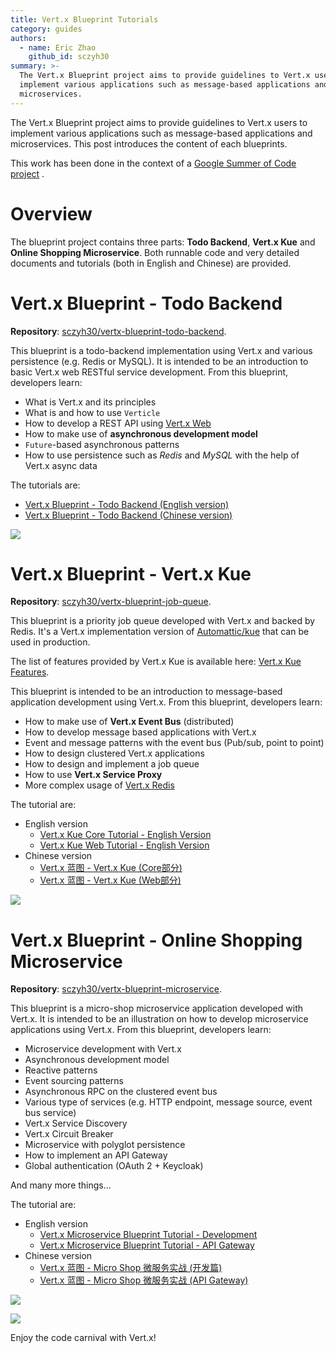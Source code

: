 ```yaml
---
title: Vert.x Blueprint Tutorials
category: guides
authors:
  - name: Eric Zhao
    github_id: sczyh30
summary: >-
  The Vert.x Blueprint project aims to provide guidelines to Vert.x users to
  implement various applications such as message-based applications and
  microservices.
---
```


The Vert.x Blueprint project aims to provide guidelines to Vert.x users to implement various applications such as message-based applications and microservices. This post introduces the content of each blueprints.

This work has been done in the context of a [Google Summer of Code project](https://developers.google.com/open-source/gsoc/) .

# Overview

The blueprint project contains three parts: **Todo Backend**, **Vert.x Kue** and **Online Shopping Microservice**. Both runnable code and very detailed documents and tutorials (both in English and Chinese) are provided.

# Vert.x Blueprint - Todo Backend

**Repository**: [sczyh30/vertx-blueprint-todo-backend](https://github.com/sczyh30/vertx-blueprint-todo-backend).

This blueprint is a todo-backend implementation using Vert.x and various persistence (e.g. Redis or MySQL). It is intended to be an introduction to basic Vert.x web RESTful service development. From this blueprint, developers  learn:

- What is Vert.x and its principles
- What is and how to use `Verticle`
- How to develop a REST API using [Vert.x Web](http://vertx.io/docs/vertx-web/java/)
- How to make use of **asynchronous development model**
- `Future`-based asynchronous patterns
- How to use persistence such as *Redis* and *MySQL* with the help of Vert.x async data

The tutorials are:

- [Vert.x Blueprint - Todo Backend (English version)](http://sczyh30.github.io/vertx-blueprint-todo-backend/)
- [Vert.x Blueprint - Todo Backend (Chinese version)](http://sczyh30.github.io/vertx-blueprint-todo-backend/cn/)

![](https://raw.githubusercontent.com/sczyh30/vertx-blueprint-todo-backend/master/docs/img/vertx-todobackend-ui.png)

# Vert.x Blueprint - Vert.x Kue

**Repository**: [sczyh30/vertx-blueprint-job-queue](https://github.com/sczyh30/vertx-blueprint-job-queue).

This blueprint is a priority job queue developed with Vert.x and backed by Redis. It's a Vert.x implementation version of [Automattic/kue](https://github.com/Automattic/kue) that can be used in production.

The list of features provided by Vert.x Kue is available here: [Vert.x Kue Features](https://github.com/sczyh30/vertx-blueprint-job-queue/blob/master/docs/en/vertx-kue-features-en.md).

This blueprint is intended to be an introduction to message-based application development using Vert.x. From this blueprint, developers learn:

- How to make use of **Vert.x Event Bus** (distributed)
- How to develop message based applications with Vert.x
- Event and message patterns with the event bus (Pub/sub, point to point)
- How to design clustered Vert.x applications
- How to design and implement a job queue
- How to use **Vert.x Service Proxy**
- More complex usage of [Vert.x Redis](http://vertx.io/docs/vertx-redis-client/java/)

The tutorial are:

- English version
  - [Vert.x Kue Core Tutorial - English Version](http://sczyh30.github.io/vertx-blueprint-job-queue/kue-core/index.html)
  - [Vert.x Kue Web Tutorial - English Version](http://sczyh30.github.io/vertx-blueprint-job-queue/kue-http/index.html)
- Chinese version
  - [Vert.x 蓝图 - Vert.x Kue (Core部分)](http://sczyh30.github.io/vertx-blueprint-job-queue/cn/kue-core/index.html)
  - [Vert.x 蓝图 - Vert.x Kue (Web部分)](http://sczyh30.github.io/vertx-blueprint-job-queue/cn/kue-http/index.html)

![](https://raw.githubusercontent.com/sczyh30/vertx-blueprint-job-queue/master/docs/images/vertx_kue_ui_1.png)

# Vert.x Blueprint - Online Shopping Microservice

**Repository**: [sczyh30/vertx-blueprint-microservice](https://github.com/sczyh30/vertx-blueprint-microservice).

This blueprint is a micro-shop microservice application developed with Vert.x. It is intended to be an illustration on how to develop microservice applications using Vert.x. From this blueprint, developers learn:

- Microservice development with Vert.x
- Asynchronous development model
- Reactive patterns
- Event sourcing patterns
- Asynchronous RPC on the clustered event bus
- Various type of services (e.g. HTTP endpoint, message source, event bus service)
- Vert.x Service Discovery
- Vert.x Circuit Breaker
- Microservice with polyglot persistence
- How to implement an API Gateway
- Global authentication (OAuth 2 + Keycloak)

And many more things...

The tutorial are:

- English version
  - [Vert.x Microservice Blueprint Tutorial - Development](http://sczyh30.github.io/vertx-blueprint-microservice/index.html)
  - [Vert.x Microservice Blueprint Tutorial - API Gateway](http://sczyh30.github.io/vertx-blueprint-microservice/api-gateway.html)
- Chinese version
  - [Vert.x 蓝图 - Micro Shop 微服务实战 (开发篇)](http://sczyh30.github.io/vertx-blueprint-microservice/cn/index.html)
  - [Vert.x 蓝图 - Micro Shop 微服务实战 (API Gateway)](http://sczyh30.github.io/vertx-blueprint-microservice/cn/api-gateway.html)

![](https://raw.githubusercontent.com/sczyh30/vertx-blueprint-microservice/master/docs/images/shopping-spa-product-detail.png)

![](https://raw.githubusercontent.com/sczyh30/vertx-blueprint-microservice/master/docs/images/monitor-dashboard.png)


Enjoy the code carnival with Vert.x!
